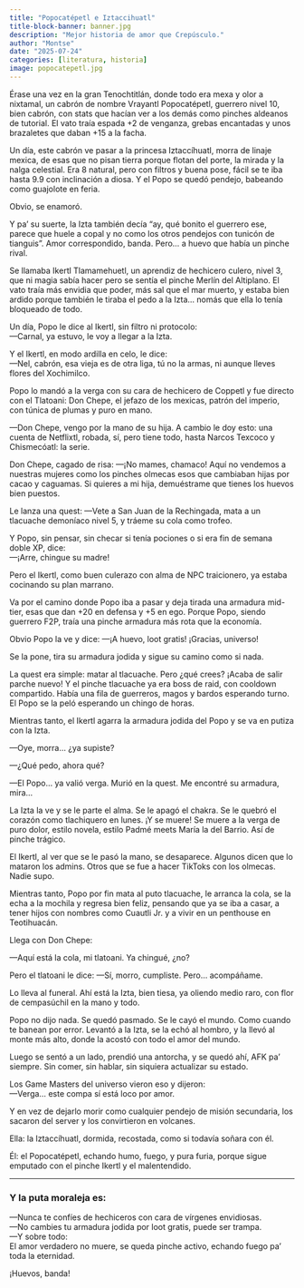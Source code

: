 ```yaml
---
title: "Popocatépetl e Iztaccihuatl"
title-block-banner: banner.jpg
description: "Mejor historia de amor que Crepúsculo."
author: "Montse"
date: "2025-07-24"
categories: [literatura, historia]
image: popocatepetl.jpg
---
```


Érase una vez en la gran Tenochtitlán, donde todo era mexa y olor a nixtamal, un cabrón de nombre Vrayantl Popocatépetl, guerrero nivel 10, bien cabrón, con stats que hacían ver a los demás como pinches aldeanos de tutorial. El vato traía espada +2 de venganza, grebas encantadas y unos brazaletes que daban +15 a la facha.

Un día, este cabrón ve pasar a la princesa Iztaccíhuatl, morra de linaje mexica, de esas que no pisan tierra porque flotan del porte, la mirada y la nalga celestial. Era 8 natural, pero con filtros y buena pose, fácil se te iba hasta 9.9 con inclinación a diosa. Y el Popo se quedó pendejo, babeando como guajolote en feria.

Obvio, se enamoró.

Y pa' su suerte, la Izta también decía “ay, qué bonito el guerrero ese, parece que huele a copal y no como los otros pendejos con tunicón de tianguis”. Amor correspondido, banda. Pero... a huevo que había un pinche rival.

Se llamaba Ikertl Tlamamehuetl, un aprendiz de hechicero culero, nivel 3, que ni magia sabía hacer pero se sentía el pinche Merlín del Altiplano. El vato traía más envidia que poder, más sal que el mar muerto, y estaba bien ardido porque también le tiraba el pedo a la Izta... nomás que ella lo tenía bloqueado de todo.

Un día, Popo le dice al Ikertl, sin filtro ni protocolo:  
—Carnal, ya estuvo, le voy a llegar a la Izta.  

Y el Ikertl, en modo ardilla en celo, le dice:  
—Nel, cabrón, esa vieja es de otra liga, tú no la armas, ni aunque lleves flores del Xochimilco.  

Popo lo mandó a la verga con su cara de hechicero de Coppetl y fue directo con el Tlatoani: Don Chepe, el jefazo de los mexicas, patrón del imperio, con túnica de plumas y puro en mano.

—Don Chepe, vengo por la mano de su hija. A cambio le doy esto: una cuenta de Netflixtl, robada, sí, pero tiene todo, hasta Narcos Texcoco y Chismecóatl: la serie.

Don Chepe, cagado de risa:
—¡No mames, chamaco! Aquí no vendemos a nuestras mujeres como los pinches olmecas esos que cambiaban hijas por cacao y caguamas. Si quieres a mi hija, demuéstrame que tienes los huevos bien puestos.

Le lanza una quest:
—Vete a San Juan de la Rechingada, mata a un tlacuache demoníaco nivel 5, y tráeme su cola como trofeo.

Y Popo, sin pensar, sin checar si tenía pociones o si era fin de semana doble XP, dice:  
—¡Arre, chingue su madre!  

Pero el Ikertl, como buen culerazo con alma de NPC traicionero, ya estaba cocinando su plan marrano.

Va por el camino donde Popo iba a pasar y deja tirada una armadura mid-tier, esas que dan +20 en defensa y +5 en ego. Porque Popo, siendo guerrero F2P, traía una pinche armadura más rota que la economía.

Obvio Popo la ve y dice:
—¡A huevo, loot gratis! ¡Gracias, universo!

Se la pone, tira su armadura jodida y sigue su camino como si nada.

La quest era simple: matar al tlacuache. Pero ¿qué crees? ¡Acaba de salir parche nuevo! Y el pinche tlacuache ya era boss de raid, con cooldown compartido. Había una fila de guerreros, magos y bardos esperando turno. El Popo se la peló esperando un chingo de horas.

Mientras tanto, el Ikertl agarra la armadura jodida del Popo y se va en putiza con la Izta.

—Oye, morra... ¿ya supiste?

—¿Qué pedo, ahora qué?

—El Popo... ya valió verga. Murió en la quest. Me encontré su armadura, mira...

La Izta la ve y se le parte el alma. Se le apagó el chakra. Se le quebró el corazón como tlachiquero en lunes. ¡Y se muere! Se muere a la verga de puro dolor, estilo novela, estilo Padmé meets María la del Barrio. Así de pinche trágico.

El Ikertl, al ver que se le pasó la mano, se desaparece. Algunos dicen que lo mataron los admins. Otros que se fue a hacer TikToks con los olmecas. Nadie supo.

Mientras tanto, Popo por fin mata al puto tlacuache, le arranca la cola, se la echa a la mochila y regresa bien feliz, pensando que ya se iba a casar, a tener hijos con nombres como Cuautli Jr. y a vivir en un penthouse en Teotihuacán.

Llega con Don Chepe:

—Aquí está la cola, mi tlatoani. Ya chingué, ¿no?

Pero el tlatoani le dice:
—Sí, morro, cumpliste. Pero... acompáñame.

Lo lleva al funeral. Ahí está la Izta, bien tiesa, ya oliendo medio raro, con flor de cempasúchil en la mano y todo.

Popo no dijo nada. Se quedó pasmado. Se le cayó el mundo. Como cuando te banean por error. Levantó a la Izta, se la echó al hombro, y la llevó al monte más alto, donde la acostó con todo el amor del mundo.

Luego se sentó a un lado, prendió una antorcha, y se quedó ahí, AFK pa' siempre. Sin comer, sin hablar, sin siquiera actualizar su estado.

Los Game Masters del universo vieron eso y dijeron:  
—Verga... este compa sí está loco por amor.  

Y en vez de dejarlo morir como cualquier pendejo de misión secundaria, los sacaron del server y los convirtieron en volcanes.

Ella: la Iztaccíhuatl, dormida, recostada, como si todavía soñara con él.

Él: el Popocatépetl, echando humo, fuego, y pura furia, porque sigue emputado con el pinche Ikertl y el malentendido.

---

### Y la puta moraleja es:

—Nunca te confíes de hechiceros con cara de vírgenes envidiosas.  
—No cambies tu armadura jodida por loot gratis, puede ser trampa.  
—Y sobre todo:  
El amor verdadero no muere, se queda pinche activo, echando fuego pa’ toda la eternidad.  

¡Huevos, banda!